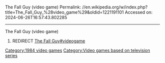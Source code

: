 The Fall Guy (video game)
Permalink: //en.wikipedia.org/w/index.php?title=The_Fall_Guy_%28video_game%29&oldid=1221191101
Accessed on: 2024-06-26T16:57:43.802285



------
The Fall Guy (video game)
#REDIRECT [[The Fall Guy#videogame]] {{R to section}}

[[Category:1984 video games]]
[[Category:Video games based on television series]]